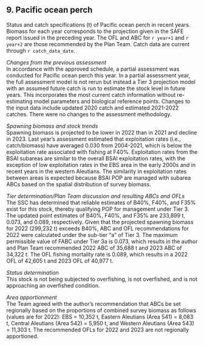 ## 9. Pacific ocean perch  
Status and catch specifications (t) of Pacific ocean perch in recent years. 
Biomass for each year corresponds to the projection given in the SAFE report issued in the preceding year. The OFL and ABC for `r year+1` and `r year+2` are those recommended by the Plan Team. 
Catch data are current through `r catch_data_date`.

*Changes from the previous assessment*  
In accordance with the approved schedule, a partial assessment was conducted for Pacific ocean perch
this year. In a partial assessment year, the full assessment model is not rerun but instead a Tier 3
projection model with an assumed future catch is run to estimate the stock level in future years. This
incorporates the most current catch information without re-estimating model parameters and biological
reference points. Changes to the input data include updated 2020 catch and estimated 2021-2022 catches.
There were no changes to the assessment methodology. 

*Spawning biomass and stock trends*  
Spawning biomass is projected to be lower in 2022 than in 2021 and decline in 2023. Last year’s
assessment estimated that exploitation rates (i.e., catch/biomass) have averaged 0.030 from 2004-2021,
which is below the exploitation rate associated with fishing at F40%. Exploitation rates from the BSAI
subareas are similar to the overall BSAI exploitation rates, with the exception of low exploitation rates in the EBS area in the early 2000s and in recent years in the western Aleutians. The similarity in exploitation rates between areas is expected because BSAI POP are managed with subarea ABCs based on the spatial distribution of survey biomass.

*Tier determination/Plan Team discussion and resulting ABCs and OFLs*  
The SSC has determined that reliable estimates of B40%, F40%, and F35% exist for this stock, thereby
qualifying POP for management under Tier 3. The updated point estimates of B40%, F40%, and F35% are
233,899 t, 0.073, and 0.089, respectively. Given that the projected spawning biomass for 2022 (299,232 t)
exceeds B40%, ABC and OFL recommendations for 2022 were calculated under the sub-tier “a” of Tier 3. 
The maximum permissible value of FABC under Tier 3a is 0.073, which results in the author and Plan
Team recommended 2022 ABC of 35,688 t and 2023 ABC of 34,322 t. The OFL fishing mortality rate is
0.089, which results in a 2022 OFL of 42,605 t and 2023 OFL of 40,977 t.

*Status determination*  
This stock is not being subjected to overfishing, is not overfished, and is not approaching an overfished
condition.

*Area apportionment*  
The Team agreed with the author’s recommendation that ABCs be set regionally based on the proportions
of combined survey biomass as follows (values are for 2022): EBS = 10,352 t, Eastern Aleutians (Area
541) = 8,083 t, Central Aleutians (Area 542) = 5,950 t, and Western Aleutians (Area 543) = 11,303 t. The
recommended OFLs for 2022 and 2023 are not regionally apportioned.


